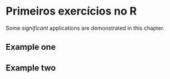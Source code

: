 # Primeiros exercícios no R

Some _significant_ applications are demonstrated in this chapter.

## Example one

## Example two
